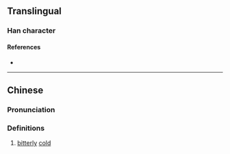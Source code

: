 {{character info}}
==Translingual==

===Han character===
{{Han char|rn=15|rad=冫|as=06|sn=8|four=|canj=IMOMG|ids=⿰冫全}}

====References====
* {{Han ref|kx=0132.190|hdz=10297.090|uh=34CC|ud=13516}}

----

==Chinese==
{{zh-forms}}

===Pronunciation===
{{zh-pron
|m=chēng
|c=cang1,gwai3,ting4,tong3
|mc=
|oc=
|ma=
|cat=a
}}

===Definitions===
{{zh-hanzi}}

# [[bitterly]] [[cold]]